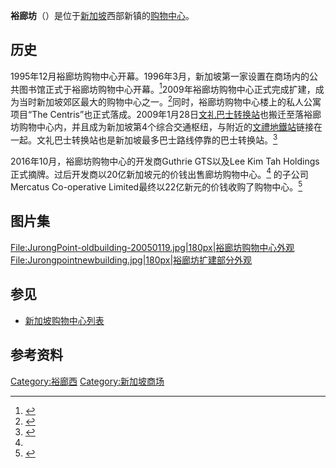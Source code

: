 {{coord|1|20|24|N|103|42|23|E|type:landmark_region:SG|display=title}}
{{Infobox shopping mall
 | shopping_mall_name= 裕廊坊<br />{{small|Jurong Point}}
 | image = JP2entrance2.jpg
 | caption = 裕廊坊扩建部分外观（入口处照片）
 | location = [[新加坡|新加坡]]{{tsl|en|Jurong West||裕廊西}}新镇
 | address =  裕廊西中心三路
 | opening_date =  1995年12月
 | developer = Mercatus Co-operative Limited<ref name="Meixian 2017"/>
 | floor_area = {{convert|658000|sqft|m2}}<ref name="AsiaOne 2016">{{cite web | title=Jurong Point put on market with over $2 billion price tag | website=AsiaOne | date=2016-10-26 | url=http://www.asiaone.com/business/jurong-point-put-market-over-2-billion-price-tag | access-date=2018-08-27 | archive-date=2018-08-27 | archive-url=https://web.archive.org/web/20180827193913/http://www.asiaone.com/business/jurong-point-put-market-over-2-billion-price-tag | dead-url=no }}</ref>
 | parking = 有
 | website = [http://www.jurongpoint.com.sg 裕廊坊官方网址]
 | mapframe-zoom = 16
}}

'''裕廊坊'''（{{lang-en|Jurong Point}}）是位于[[新加坡|新加坡]]西部{{tsl|en|Jurong West||裕廊西}}新镇的[[购物中心|购物中心]]。

==历史==
1995年12月裕廊坊购物中心开幕。1996年3月，新加坡第一家设置在商场内的公共图书馆{{tsl|en|Jurong West Public Library||裕廊西公共图书馆}}正式于裕廊坊购物中心开幕。<ref name="Ho 2018">{{cite web | last=Ho | first=Olivia | title=Book depositories: NLB makes concerted effort to spruce up libraries | website=The Straits Times | date=2018-02-11 | url=https://www.straitstimes.com/lifestyle/arts/book-depositories | access-date=2018-08-27 | archive-url=https://web.archive.org/web/20180213004426/http://www.straitstimes.com/lifestyle/arts/book-depositories | archive-date=2018-02-13 | dead-url=no }}</ref>2009年裕廊坊购物中心正式完成扩建，成为当时新加坡郊区最大的购物中心之一。<ref name="Sue-Ann 2017">{{cite web | last=Sue-Ann | first=Cheow | title=Revamped FairPrice outlet at Jurong Point reopens | website=The Straits Times | date=2017-12-07 | url=https://www.straitstimes.com/singapore/newly-revamped-ntuc-fairprice-outlet-at-jurong-point-reopens | access-date=2018-08-27 | archive-url=https://web.archive.org/web/20180116175704/http://www.straitstimes.com/singapore/newly-revamped-ntuc-fairprice-outlet-at-jurong-point-reopens | archive-date=2018-01-16 | dead-url=no }}</ref>同时，裕廊坊购物中心楼上的私人公寓项目“The Centris”也正式落成。2009年1月28日[[文礼巴士转换站|文礼巴士转换站]]也搬迁至落裕廊坊购物中心内，并且成为新加坡第4个综合交通枢纽，与附近的[[文禮地鐵站|文禮地鐵站]]链接在一起。文礼巴士转换站也是新加坡最多巴士路线停靠的巴士转换站。<ref name="Chan 2009">{{cite web | last=Chan | first=Rachel | title=Biggest air-con interchange opens | website=AsiaOne, Asia's Leading News Portal, Get Latest News at AsiaOne | date=2009-12-28 | url=http://news.asiaone.com/News/AsiaOne%2BNews/Singapore/Story/A1Story20091228-188336.html | access-date=2018-08-27 | archive-url=https://web.archive.org/web/20170402051723/http://news.asiaone.com/News/AsiaOne%2BNews/Singapore/Story/A1Story20091228-188336.html | archive-date=2017-04-02 | dead-url=yes }}</ref>

2016年10月，裕廊坊购物中心的开发商Guthrie GTS以及Lee Kim Tah Holdings正式摘牌。过后开发商以20亿新加坡元的价钱出售廊坊购物中心。<ref name="AsiaOne 2016"/> {{tsl|en|National Trade Union Congress||新加坡职中联合会}}的子公司Mercatus Co-operative Limited最终以22亿新元的价钱收购了购物中心。<ref name="Meixian 2017">{{cite web | last=Meixian | first=Lee | title=SPH Reit looking to acquisitions overseas | website=The Straits Times | date=2017-12-01 | url=https://www.straitstimes.com/business/sph-reit-looking-to-acquisitions-overseas | access-date=2018-08-27 | archive-url=https://web.archive.org/web/20180214063649/http://www.straitstimes.com/business/sph-reit-looking-to-acquisitions-overseas | archive-date=2018-02-14 | dead-url=no }}</ref>

==图片集==
<gallery>
File:JurongPoint-oldbuilding-20050119.jpg|180px|裕廊坊购物中心外观
File:Jurongpointnewbuilding.jpg|180px|裕廊坊扩建部分外观
</gallery>

== 参见 ==

* [[新加坡购物中心列表|新加坡购物中心列表]]

==参考资料==
{{reflist}}

[[Category:裕廊西|Category:裕廊西]]
[[Category:新加坡商场|Category:新加坡商场]]